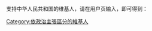 支持中华人民共和国的维基人，请在用户页输入{{tlx|User 爱中华人民共和国}}，即可得到：
{{Userbox
  |border-c = #fcd116
  |border-s = 1
  |id       = {{中华人民共和国国徽|40}}
  |id-c     = #FFFAF0
  |info-c   = red
  |info-s   = 9
  |info-fc  = yellow
  |info     = 该用户支持'''[[中华人民共和国|<span style="color:yellow">中华人民共和国</span>]]'''。
}}
[[Category:依政治主張區分的維基人|Category:依政治主張區分的維基人]]